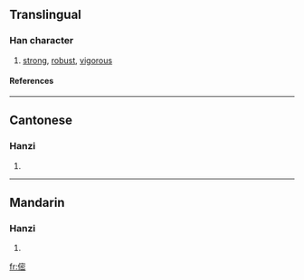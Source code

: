 ==Translingual==
===Han character===
{{Han char|rad=人|as=11|sn=13|four=|canj=人十心山 (OJPU)}}
# [[strong]], [[robust]], [[vigorous]]
====References====
{{Han ref|kx=0114.130|hdz=10215.050|uh=347B|ud=13435}}

----
==Cantonese==
===Hanzi===
{{yue-hanzi|jyut=|y=ma6, mei5}}
# {{defn|Cantonese}}

----
==Mandarin==
===Hanzi===
{{cmn-hanzi|pin=[[mà]] (ma4)|wg=ma<sup>4</sup>}}
# {{defn|Mandarin}}

[[fr:㑻]]